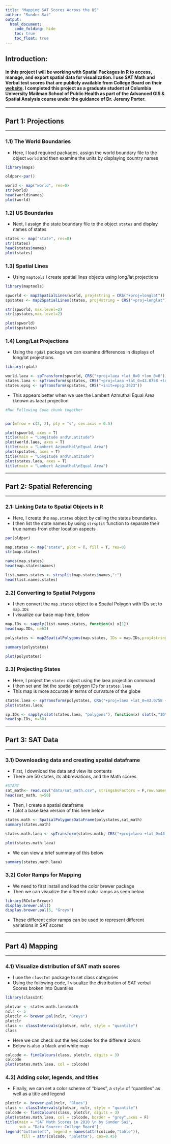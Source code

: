 ```yaml
---
title: "Mapping SAT Scores Across the US"
author: "Sunder Sai"
output: 
  html_document:
    code_folding: hide
    toc: true
    toc_float: true
---
```


## Introduction: 
#### In this project I will be working with Spatial Packages in R to access, manage, and export spatial data for visualization. I use SAT Math and Verbal test scores that are publicly available from College Board on their [website](https://collegereadiness.collegeboard.org/educators/k-12/educator-downloads). I completed this project as a graduate student at Columbia University Mailman School of Public Health as part of the Advanced GIS & Spatial Analysis course under the guidance of Dr. Jeremy Porter. 

***
## **Part 1: Projections**
***

### 1.1) The World Boundaries
* Here, I load required packages, assign the world boundary file to the object `world` and then examine the units by displaying country names
```r
library(maps) 

oldpar<-par()

world <- map("world", res=0)
str(world)
head(world$names)
plot(world)
```




### 1.2) US Boundaries
* Next, I assign the state boundary file to the object `states` and display names of states
```r
states <- map("state", res=0)
str(states)
head(states$names)
plot(states)
```

### 1.3) Spatial Lines

* Using `maptools` I create spatial lines objects using long/lat projections
```r
library(maptools)

spworld <- map2SpatialLines(world, proj4string = CRS("+proj=longlat"))
spstates <- map2SpatialLines(states, proj4string = CRS("+proj=longlat"))

str(spworld, max.level=2)
str(spstates,max.level=2)

plot(spworld)
plot(spstates)
```

### 1.4) Long/Lat Projections

* Using the `rgdal` package we can examine differences in displays of long/lat projections.
```r
library(rgdal)

world.laea <- spTransform(spworld, CRS("+proj=laea +lat_0=0 +lon_0=0"))
states.laea <- spTransform(spstates, CRS("+proj=laea +lat_0=43.0758 +lon_0=-89.3976"))
states.epsg <- spTransform(spstates, CRS("+init=epsg:3623"))
```

* This appears better when we use the Lambert Azmuthal Equal Area (known as laea) projection 
```r

#Run Following Code chunk together


par(mfrow = c(2, 2), pty = "s", cex.axis = 0.5)

plot(spworld, axes = T)
title(main = "Longitude and\nLatitude")
plot(world.laea, axes = T)
title(main = "Lambert Azimuthal\nEqual Area")
plot(spstates, axes = T)
title(main = "Longitude and\nLatitude")
plot(states.laea, axes = T)
title(main = "Lambert Azimuthal\nEqual Area")
```

***
## **Part 2: Spatial Referencing**
***


### 2.1: Linking Data to Spatial Objects in R

* Here, I create the `map.states` object by calling the states boundaries.
* I then list the state names by using `strsplit` function to separate their true names from other location aspects
```r

par(oldpar)

map.states <- map("state", plot = T, fill = T, res=0)
str(map.states)

names(map.states)
head(map.states$names)

list.names.states <- strsplit(map.states$names,":")
head(list.names.states)
```


### 2.2) Converting to Spatial Polygons

* I then convert the `map.states` object to a Spatial Polygon with IDs set to `map.IDs`
* I visualize our base map here, below
```r
map.IDs <- sapply(list.names.states, function(x) x[1])
head(map.IDs, n=63)

polystates <- map2SpatialPolygons(map.states, IDs = map.IDs,proj4string = CRS("+proj=longlat"))

summary(polystates)

plot(polystates)
```

### 2.3) Projecting States

* Here, I project the `states` object using the laea projection command
* I then set and list the spatial polygon IDs for `states.laea`
* This map is more accurate in terms of curvature of the globe
```r
states.laea <- spTransform(polystates, CRS("+proj=laea +lat_0=43.0758 +lon_0=-89.3976"))
plot(states.laea)

sp.IDs <- sapply(slot(states.laea, "polygons"), function(x) slot(x,"ID"))
head(sp.IDs, n=50)
```

***
## **Part 3: SAT Data**  
***

### 3.1) Downloading data and creating spatial dataframe 

* First, I download the data and view its contents
* There are 50 states, its abbreviations, and the Math scores
```r
#START
sat_math<- read.csv("data/sat_math.csv", stringsAsFactors = F,row.names = 1)
head(sat_math, n=50)
```

* Then, I create a spatial dataframe
* I plot a base laea version of this here below
```r
states.math <- SpatialPolygonsDataFrame(polystates,sat_math)
summary(states.math)

states.math.laea <- spTransform(states.math, CRS("+proj=laea +lat_0=43.0758 +lon_0=-89.3976"))

plot(states.math.laea)
```

* We can view a brief summary of this below
```r
summary(states.math.laea)
```

### 3.2) Color Ramps for Mapping

* We need to first install and load the color brewer package
* Then we can visualize the different color ramps as seen below
```r
library(RColorBrewer)
display.brewer.all()
display.brewer.pal(5, "Greys")
```

* These different color ramps can be used to represent different variations in SAT scores

***
## **Part 4) Mapping**
***

### 4.1) Visualize distribution of SAT math scores

* I use the `classInt` package to set class categories 
* Using the following code, I visualize the distribution of SAT verbal Scores broken into Quantiles

```r
library(classInt)

plotvar <- states.math.laea$math
nclr <- 5
plotclr <- brewer.pal(nclr, "Greys")
plotclr
class <- classIntervals(plotvar, nclr, style = "quantile")
class
```

* Here we can check out the hex codes for the different colors 
* Below is also a black and white map
```r
colcode <- findColours(class, plotclr, digits = 3)
colcode
plot(states.math.laea, col = colcode)
```

### 4.2) Adding color, legends, and titles

* Finally, we can set a color scheme of "blues", a `style` of "quantiles" as well as a title and legend 

```r
plotclr <- brewer.pal(nclr, "Blues")
class <- classIntervals(plotvar, nclr, style = "quantile")
colcode <- findColours(class, plotclr, digits = 3)
plot(states.math.laea, col = colcode, border = "grey",axes = F)
title(main = "SAT Math Scores in 2010 \n by Sunder Sai", 
      sub = "Data Source: College Board")
legend("bottomleft", legend = names(attr(colcode,"table")), 
       fill = attr(colcode, "palette"), cex=0.45)

```


